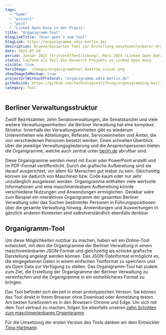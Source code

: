 ```yaml
---
tags:
  - "home"
  - "project"
  - "post"
  - "Linked Open Data in der Praxis"
title: "Organigramm-Tool"
blogLinkTitle: "Hier geht's zum Tool"
blogLink: https://organigramme.odis-berlin.de/
description: Browserbasiertes Tool zur Erstellung maschinenlesbarer Organigramme der Berliner Verwaltung
date: 2022-07-26
period: Januar 2023 (Erstveröffentlichung), März 2024 (Linked Open Data)
status: laufend als Teil des Research Projekts zu Linked Open Data
visible: true
heroImage: ./images/organigrammtool_desktop_visual.png
showImageInMockup: true
projectUrlWithoutProtocol: "organigramme.odis-berlin.de"
gitHubLink: https://github.com/technologiestiftung/organigramming-berlin
category: Tool
---
```


## Berliner Verwaltungsstruktur

Zwölf Bezirksämter, zehn Senatsverwaltungen, die Senatskanzlei und viele weitere Verwaltungseinheiten: die Berliner Verwaltung hat eine komplexe Struktur. Innerhalb der Verwaltungseinheiten gibt es wiederum Untereinheiten wie Abteilungen, Referate, Serviceeinheiten und Ämter, die von verschiedenen Personen besetzt werden. Einen schnellen Überblick über die jeweilige Verwaltungsgliederung und die Ansprechpersonen bieten die Organigramme, welche auch zentral unter [berlin.de](https://service.berlin.de/verwaltungsgliederung-organigramme/) abrufbar sind.

Diese Organigramme werden meist mit Excel oder PowerPoint erstellt und im PDF-Format veröffentlicht. Durch die grafische Aufbereitung sind sie darauf ausgerichtet, vor allem für Menschen gut lesbar zu sein. Gleichzeitig können sie dadurch von Maschinen bzw. Code kaum oder nur sehr unzulänglich ausgelesen werden. Organigramme enthalten viele wertvolle Informationen und eine maschinenlesbare Aufbereitung könnte verschiedene Nutzungen und Anwendungen ermöglichen. Denkbar wäre zum Beispiel ein interaktives Organigramm der gesamten Berliner Verwaltung oder das Suchen bestimmter Personen in Führungspositionen über die gesamte Verwaltung hinweg. Anwendungen und Auswertungen in gänzlich anderen Kontexten sind selbstverständlich ebenfalls denkbar.

## Organigramm-Tool

Um diese Möglichkeiten nutzbar zu machen, haben wir ein Online-Tool entwickelt, mit dem die Organigramme der Berliner Verwaltung in einem maschinenlesbaren JSON-Format und gleichzeitig als schicke grafische Darstellung angelegt werden können. Das JSON-Dateiformat ermöglicht es, die eingegebenen Daten in einem einfachen Textformat zu speichern und als Open Data zur Verfügung zu stellen. Das Organigramm-Tool hat zudem zum Ziel, die Erstellung der Organigramme der Berliner Verwaltung zu vereinfachen und die Organigramme in ein einheitlicheres Format zu bringen.

Das Tool befindet sich derzeit in einer prototypischen Version. Sie können das Tool direkt in Ihrem Browser ohne Download oder Anmeldung testen. Am besten funktioniert es in den Browsern Chrome und Edge. Um sich mit dem Tool vertraut zu machen, folgen Sie ebenfalls unseren [zehn Schritten zum maschinenlesbaren Organigramm](/aktuelles/2024-02-29-organigrammtool-zehn-schritte).

Für die Umsetzung der ersten Version des Tools danken wir dem Entwickler [Timo Hartmann](https://de.linkedin.com/in/timo-hartmann-313a79124).
